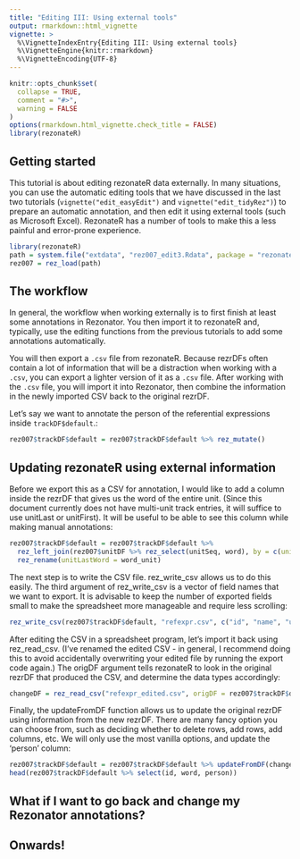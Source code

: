 ```yaml
---
title: "Editing III: Using external tools"
output: rmarkdown::html_vignette
vignette: >
  %\VignetteIndexEntry{Editing III: Using external tools}
  %\VignetteEngine{knitr::rmarkdown}
  %\VignetteEncoding{UTF-8}
---
```


```r
knitr::opts_chunk$set(
  collapse = TRUE,
  comment = "#>",
  warning = FALSE
)
options(rmarkdown.html_vignette.check_title = FALSE)
library(rezonateR)
```

## Getting started

This tutorial is about editing rezonateR data externally. In many situations, you can use the automatic editing tools that we have discussed in the last two tutorials (`vignette("edit_easyEdit")` and `vignette("edit_tidyRez")`) to prepare an automatic annotation, and then edit it using external tools (such as Microsoft Excel). RezonateR has a number of tools to make this a less painful and error-prone experience.

```r
library(rezonateR)
path = system.file("extdata", "rez007_edit3.Rdata", package = "rezonateR", mustWork = T)
rez007 = rez_load(path)
```


## The workflow
In general, the workflow when working externally is to first finish at least some annotations in Rezonator. You then import it to rezonateR and, typically, use the editing functions from the previous tutorials to add some annotations automatically.

You will then export a `.csv` file from rezonateR. Because rezrDFs often contain a lot of information that will be a distraction when working with a `.csv`, you can export a lighter version of it as a `.csv` file. After working with the `.csv` file, you will import it into Rezonator, then combine the information in the newly imported CSV back to the original rezrDF.

Let's say we want to annotate the person of the referential expressions inside `trackDF$default`.:

```r
rez007$trackDF$default = rez007$trackDF$default %>% rez_mutate()
```



## Updating rezonateR using external information


Before we export this as a CSV for annotation, I would like to add a column inside the rezrDF that gives us the word of the entire unit. (Since this document currently does not have multi-unit track entries, it will suffice to use unitLast or unitFirst). It will be useful to be able to see this column while making manual annotations:

```r
rez007$trackDF$default = rez007$trackDF$default %>%
  rez_left_join(rez007$unitDF %>% rez_select(unitSeq, word), by = c(unitSeqLast = "unitSeq"), suffix = c("", "_unit"), df2key = "unitSeq", df2Address = "unitDF", fkey = "unitSeqLast") %>%
  rez_rename(unitLastWord = word_unit)
```

The next step is to write the CSV file. rez_write_csv allows us to do this easily. The third argument of rez_write_csv is a vector of field names that we want to export. It is advisable to keep the number of exported fields small to make the spreadsheet more manageable and require less scrolling:

```r
rez_write_csv(rez007$trackDF$default, "refexpr.csv", c("id", "name", "unitLastWord", "unitSeqLast", "word", "docTokenSeqLast", "entityType", "roleType", "person"))
```

After editing the CSV in a spreadsheet program, let's import it back using rez_read_csv. (I've renamed the edited CSV - in general, I recommend doing this to avoid accidentally overwriting your edited file by running the export code again.) The origDF argument tells rezonateR to look in the original rezrDF that produced the CSV, and determine the data types accordingly:

```r
changeDF = rez_read_csv("refexpr_edited.csv", origDF = rez007$trackDF$default)
```

Finally, the updateFromDF function allows us to update the original rezrDF using information from the new rezrDF. There are many fancy option you can choose from, such as deciding whether to delete rows, add rows, add columns, etc. We will only use the most vanilla options, and update the 'person' column:

```r
rez007$trackDF$default = rez007$trackDF$default %>% updateFromDF(changeDF, changeCols = 'person')
head(rez007$trackDF$default %>% select(id, word, person))
```

## What if I want to go back and change my Rezonator annotations?

## Onwards!
